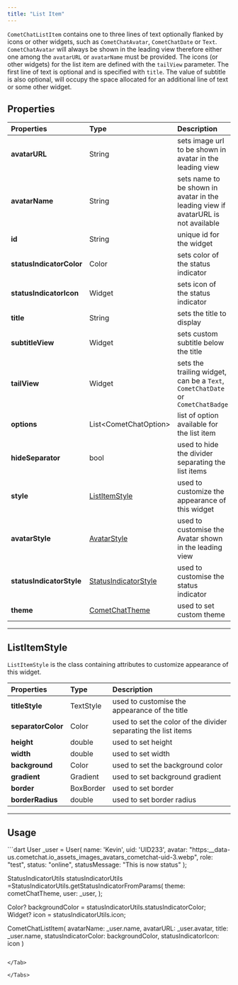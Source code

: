 ```yaml
---
title: "List Item"
---
```


`CometChatListItem` contains one to three lines of text optionally flanked by icons or other widgets, such as `CometChatAvatar`, `CometChatDate` or `Text`. `CometChatAvatar` will always be shown in the leading view therefore either one among the `avatarURL` or `avatarName` must be provided. The icons (or other widgets) for the list item are defined with the `tailView` parameter. The first line of text is optional and is specified with `title`. The value of subtitle is also optional, will occupy the space allocated for an additional line of text or some other widget.

## Properties

| Properties               | Type                                                             | Description                                                                       |
| :------------------------ | :---------------------------------------------------------------- | :--------------------------------------------------------------------------------- |
| **avatarURL**            | String                                                           | sets image url to be shown in avatar in the leading view                          |
| **avatarName**           | String                                                           | sets name to be shown in avatar in the leading view if avatarURL is not available |
| **id**                   | String                                                           | unique id for the widget                                                          |
| **statusIndicatorColor** | Color                                                            | sets color of the status indicator                                                |
| **statusIndicatorIcon**  | Widget                                                           | sets icon of the status indicator                                                 |
| **title**                | String                                                           | sets the title to display                                                         |
| **subtitleView**         | Widget                                                           | sets custom subtitle below the title                                              |
| **tailView**             | Widget                                                           | sets the trailing widget, can be a `Text`, `CometChatDate` or `CometChatBadge`    |
| **options**              | List\<CometChatOption>                                           | list of option available for the list item                                        |
| **hideSeparator**        | bool                                                             | used to hide the divider separating the list items                                |
| **style**                | [ListItemStyle](/ui-kit/flutter/v4/list-item)               | used to customize the appearance of this widget                                   |
| **avatarStyle**          | [AvatarStyle](/ui-kit/flutter/v4/avatar)                    | used to customise the Avatar shown in the leading view                            |
| **statusIndicatorStyle** | [StatusIndicatorStyle](/ui-kit/flutter/v4/status-indicator) | used to customise the status indicator                                            |
| **theme**                | [CometChatTheme](/ui-kit/flutter/v4/theme)                  | used to set custom theme                                                          |

***

## ListItemStyle

`ListItemStyle` is the class containing attributes to customize appearance of this widget.

| Properties         | Type      | Description                                                    |
| :------------------ | :--------- | :-------------------------------------------------------------- |
| **titleStyle**     | TextStyle | used to customise the appearance of the title                  |
| **separatorColor** | Color     | used to set the color of the divider separating the list items |
| **height**         | double    | used to set height                                             |
| **width**          | double    | used to set width                                              |
| **background**     | Color     | used to set the background color                               |
| **gradient**       | Gradient  | used to set background gradient                                |
| **border**         | BoxBorder | used to set border                                             |
| **borderRadius**   | double    | used to set border radius                                      |

***

## Usage

<Tabs>
<Tab title="Dart">
```dart
User _user = User(
  name: 'Kevin',
  uid: 'UID233',
  avatar: "https:__data-us.cometchat.io_assets_images_avatars_cometchat-uid-3.webp",
  role: "test",
  status: "online",
  statusMessage: "This is now status"
);

StatusIndicatorUtils statusIndicatorUtils =StatusIndicatorUtils.getStatusIndicatorFromParams(
  theme: cometChatTheme,
  user: _user,
);

Color? backgroundColor = statusIndicatorUtils.statusIndicatorColor;
Widget? icon = statusIndicatorUtils.icon;

CometChatListItem(
  avatarName: _user.name,
  avatarURL: _user.avatar,
  title: _user.name,
  statusIndicatorColor: backgroundColor,
  statusIndicatorIcon: icon
)
```

</Tab>

</Tabs>
